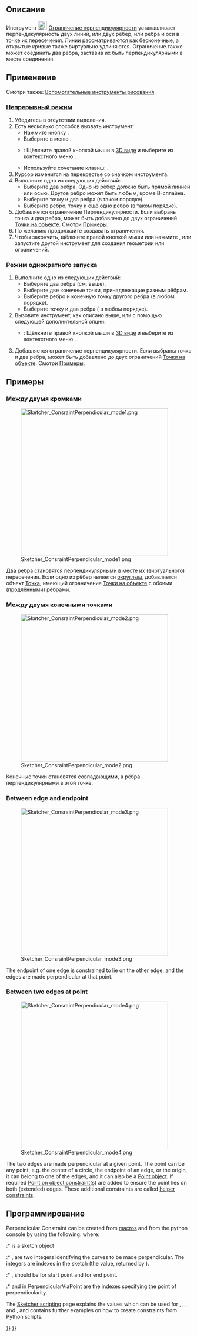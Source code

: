 <languages/>

{{Docnav/ru
|[[Sketcher_ConstrainParallel/ru|Ограничение Параллельности]]
|[[Sketcher_ConstrainTangent/ru|Ограничить касательную или коллинеарность]]
|[[Sketcher_Workbench/ru|Скетчер]]
|IconL=Sketcher_ConstrainParallel.svg
|IconR=Sketcher_ConstrainTangent.svg
|IconC=Workbench_Sketcher.svg
}}

{{GuiCommand/ru
|Name=Sketcher ConstrainPerpendicular
|Name/ru=Скетчер Ограничение перпендикулярности
|MenuLocation=Эскиз → Ограничения эскиза → Ограничение перпендикулярности
|Workbenches=[[Sketcher_Workbench/ru|Скетчер]]
|Shortcut={{KEY|N}}
|SeeAlso=[[Sketcher_ConstrainAngle/ru|Скетчер Ограничение Угла]]
}}

<span id="Description"></span>
== Описание == 

Инструмент [[Image:Sketcher_ConstrainPerpendicular.svg|24px]] [[Sketcher_ConstrainPerpendicular/ru|Ограничение перпендикулярности]] устанавливает перпендикулярность двух линий, или двух рёбер, или ребра и оси в точке их пересечения. Линии рассматриваются как бесконечные, а открытые кривые также виртуально удлиняются. Ограничение также может соединить два ребра, заставив их быть перпендикулярными в месте соединения.

<span id="Usage"></span>
== Применение ==

Смотри также: [[Sketcher_Workbench/ru#Drawing_aids|Вспомогательные инструменты рисования]].

<span id="Continue_mode"></span>
=== [[Sketcher_Workbench/ru#Continue_modes|Непрерывный режим]] ===

# Убедитесь в отсутствии выделения.
# Есть несколько способов вызвать инструмент:
#* Нажмите кнопку {{Button|[[Image:Sketcher_ConstrainPerpendicular.svg|16px]] [[Sketcher_ConstrainPerpendicular/ru|Ограничение перпендикулярности]]}}.
#* Выберите в меню {{MenuCommand|Эскиз → Ограничения эскиза → [[Image:Sketcher_ConstrainPerpendicular.svg|16px]] Ограничение перпендикулярности}}.
#* {{Version/ru|1.0}}: Щёлкните правой кнопкой мыши в [[3D_view/ru|3D виде]] и выберите из контекстного меню {{MenuCommand|Ограничение → [[Image:Sketcher_ConstrainPerpendicular.svg|16px]]. Ограничение перпендикулярности}}.
#* Используйте сочетание клавиш: {{KEY|N}}.
# Курсор изменится на перекрестье со значком инструмента.
# Выполните одно из следующих действий:
#* Выберите два ребра. Одно из рёбер должно быть прямой линией или осью. Другое ребро может быть любым, кроме B-сплайна.
#* Выберите точку и два ребра (в таком порядке).
#* Выберите ребро, точку и ещё одно ребро (в таком порядке).
# Добавляется ограничение Перпендикулярности. Если выбраны точка и два ребра, может быть добавлено до двух ограничений [[Sketcher_ConstrainPointOnObject/ru|Точки на объекте]]. Смотри [[#Between_two_edges_at_point|Примеры]].
# По желанию продолжайте создавать ограничения.
# Чтобы закончить, щёлкните правой кнопкой мыши или нажмите {{KEY|Esc}}, или запустите другой инструмент для создания геометрии или ограничений.

<span id="Run-once_mode"></span>
=== Режим однократного запуска ===

# Выполните одно из следующих действий:
#* Выберите два ребра (см. выше). 
#* Выберите две конечные точки, принадлежащие разным рёбрам.
#* Выберите ребро и конечную точку другого ребра (в любом порядке).
#* Выберите точку и два ребра ( в любом порядке).
# Вызовите инструмент, как описано выше, или с помощью следующей дополнительной опции:
#* {{Version/ru|1.0}}: Щёлкните правой кнопкой мыши в [[3D_view/ru|3D виде]] и выберите из контекстного меню {{MenuCommand|[[Image:Sketcher_ConstrainPerpendicular.svg|16px]] Ограничение перпендикулярности}}.
# Добавляется ограничение перпендикулярности. Если выбраны точка и два ребра, может быть добавлено до двух ограничений [[Sketcher_ConstrainPointOnObject/ru|Точки на объекте]]. Смотри [[#Between_two_edges_at_point|Примеры]].

<span id="Examples"></span>
== Примеры ==

<span id="Between_two_edges"></span>
=== Между двумя кромками ===

[[Image:Sketcher_ConsraintPerpendicular_mode1.png|400px]]

Два ребра становятся перпендикулярными в месте их (виртуального) пересечения. Если одно из рёбер является [[Sketcher_Workbench/ru#Sketcher_CompCreateConic|округлым]], добавляется объект [[Sketcher_CreatePoint/ru|Точка]], имеющий ограничение [[Sketcher_ConstrainPointOnObject/ru|Точки на объекте]] с обоими (продлёнными) рёбрами.

<span id="Between_two_endpoints"></span>
=== Между двумя конечными точками ===

[[Image:Sketcher_ConsraintPerpendicular_mode2.png|400px]]

Конечные точки становятся совпадающими, а рёбра - перпендикулярными в этой точке.

===Between edge and endpoint===

[[Image:Sketcher_ConsraintPerpendicular_mode3.png|400px]]

The endpoint of one edge is constrained to lie on the other edge, and the edges are made perpendicular at that point.

===Between two edges at point===

[[Image:Sketcher_ConsraintPerpendicular_mode4.png|400px]]

The two edges are made perpendicular at a given point. The point can be any point, e.g. the center of a circle, the endpoint of an edge, or the origin, it can belong to one of the edges, and it can also be a [[Sketcher_CreatePoint|Point object]]. If required [[Sketcher_ConstrainPointOnObject|Point on object constraint(s)]] are added to ensure the point lies on both (extended) edges. These additional constraints are called [[Sketcher_helper_constraint|helper constraints]].

<span id="Scripting"></span>
==Программирование==

Perpendicular Constraint can be created from [[Macros|macros]] and from the python console by using the following:
{{Code|code=
# direct perpendicularity
Sketch.addConstraint(Sketcher.Constraint('Perpendicular',icurve1,icurve2))

# point-to-point perpendicularity
Sketch.addConstraint(Sketcher.Constraint('Perpendicular',icurve1,pointpos1,icurve2,pointpos2))

# point-to-curve perpendicularity
Sketch.addConstraint(Sketcher.Constraint('Perpendicular',icurve1,pointpos1,icurve2))

# perpendicular-via-point (plain constraint, helpers are not added automatically)
Sketch.addConstraint(Sketcher.Constraint('PerpendicularViaPoint',icurve1,icurve2,geoidpoint,pointpos)) 
}}
where:
:* {{incode|Sketch}} is a sketch object
:* {{incode|icurve1}}, {{incode|icurve2}} are two integers identifying the curves to be made perpendicular. The integers are indexes in the sketch (the value, returned by {{incode|Sketch.addGeometry}}).
:* {{incode|pointpos1}}, {{incode|pointpos2}} should be {{incode|1}} for start point and {{incode|2}} for end point.
:* {{incode|geoidpoint}} and {{incode|pointpos}} in PerpendicularViaPoint are the indexes specifying the point of perpendicularity.

The [[Sketcher_scripting|Sketcher scripting]] page explains the values which can be used for {{incode|icurve1}}, {{incode|icurve2}}, {{incode|pointpos1}}, {{incode|pointpos2}} and {{incode|geoidpoint}}, and contains further examples on how to create constraints from Python scripts.


{{Docnav/ru
|[[Sketcher_ConstrainParallel/ru|Ограничение Параллельности]]
|[[Sketcher_ConstrainTangent/ru|Ограничить касательную или коллинеарность]]
|[[Sketcher_Workbench/ru|Скетчер]]
|IconL=Sketcher_ConstrainParallel.svg
|IconR=Sketcher_ConstrainTangent.svg
|IconC=Workbench_Sketcher.svg
}}

{{Sketcher_Tools_navi{{#translation:}}}}
{{Userdocnavi{{#translation:}}}}